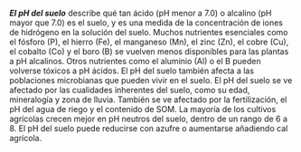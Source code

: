 ***El pH del suelo*** describe qué tan ácido (pH menor a 7.0) o alcalino (pH
mayor que 7.0) es el suelo, y es una medida de la concentración de iones de
hidrógeno en la solución del suelo. Muchos nutrientes esenciales como el fósforo
(P), el hierro (Fe), el manganeso (Mn), el zinc (Zn), el cobre (Cu), el cobalto
(Co) y el boro (B) se vuelven menos disponibles para las plantas a pH alcalinos.
Otros nutrientes como el aluminio (Al) o el B pueden volverse tóxicos a pH
ácidos. El pH del suelo también afecta a las poblaciones microbianas que pueden
vivir en el suelo. El pH del suelo se ve afectado por las cualidades inherentes
del suelo, como su edad, mineralogía y zona de lluvia. También se ve afectado
por la fertilización, el pH del agua de riego y el contenido de SOM. La mayoría
de los cultivos agrícolas crecen mejor en pH neutros del suelo, dentro de un
rango de 6 a 8. El pH del suelo puede reducirse con azufre o aumentarse
añadiendo cal agrícola.
